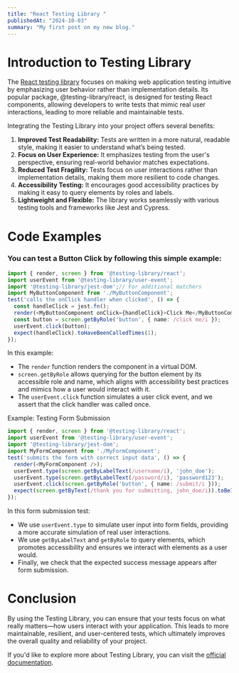 ```yaml
---
title: "React Testing Library "
publishedAt: "2024-10-03"
summary: "My first post on my new blog."
---
```


# **Introduction to Testing Library**

The [React testing library](https://testing-library.com/docs/react-testing-library/intro/) focuses on making web application testing intuitive by emphasizing user behavior rather than implementation details. Its popular package, @testing-library/react, is designed for testing React components, allowing developers to write tests that mimic real user interactions, leading to more reliable and maintainable tests.

Integrating the Testing Library into your project offers several benefits:

1. **Improved Test Readability:** Tests are written in a more natural, readable style, making it easier to understand what’s being tested.
2. **Focus on User Experience:** It emphasizes testing from the user's perspective, ensuring real-world behavior matches expectations.
3. **Reduced Test Fragility:** Tests focus on user interactions rather than implementation details, making them more resilient to code changes.
4. **Accessibility Testing:** It encourages good accessibility practices by making it easy to query elements by roles and labels.
5. **Lightweight and Flexible:** The library works seamlessly with various testing tools and frameworks like Jest and Cypress.

# **Code Examples**

### You can test a Button Click by following this simple example:

```typescript
import { render, screen } from '@testing-library/react';
import userEvent from '@testing-library/user-event';
import '@testing-library/jest-dom';// For additional matchers
import MyButtonComponent from './MyButtonComponent';
test('calls the onClick handler when clicked', () => {
  const handleClick = jest.fn();
  render(<MyButtonComponent onClick={handleClick}>Click Me</MyButtonComponent>);
  const button = screen.getByRole('button', { name: /click me/i });
  userEvent.click(button);
  expect(handleClick).toHaveBeenCalledTimes(1);
});
```
In this example:

- The `render` function renders the component in a virtual DOM.
- `screen.getByRole` allows querying for the button element by its accessible role and name, which aligns with accessibility best practices and mimics how a user would interact with it.
- The `userEvent.click` function simulates a user click event, and we assert that the click handler was called once.

Example: Testing Form Submission
```typescript
import { render, screen } from '@testing-library/react';
import userEvent from '@testing-library/user-event';
import '@testing-library/jest-dom';
import MyFormComponent from './MyFormComponent';
test('submits the form with correct input data', () => {
  render(<MyFormComponent />);
  userEvent.type(screen.getByLabelText(/username/i), 'john_doe');
  userEvent.type(screen.getByLabelText(/password/i), 'password123');
  userEvent.click(screen.getByRole('button', { name: /submit/i }));
  expect(screen.getByText(/thank you for submitting, john_doe/i)).toBeInTheDocument();
});
```

In this form submission test:

- We use `userEvent.type` to simulate user input into form fields, providing a more accurate simulation of real user interactions.
- We use `getByLabelText` and `getByRole` to query elements, which promotes accessibility and ensures we interact with elements as a user would.
- Finally, we check that the expected success message appears after form submission.


# **Conclusion**

By using the Testing Library, you can ensure that your tests focus on what really matters—how users interact with your application. This leads to more maintainable, resilient, and user-centered tests, which ultimately improves the overall quality and reliability of your project.

If you'd like to explore more about Testing Library, you can visit the [official documentation](https://testing-library.com/docs/).
